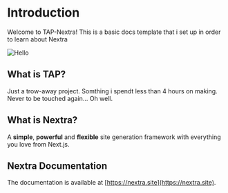 # Introduction
 
Welcome to TAP-Nextra! This is a basic docs template that i set up in order to learn about Nextra 


<Image src={tap} alt="Hello" width={500} height={500} />

## What is TAP?

Just a trow-away project. Somthing i spendt less than 4 hours on making. Never to be touched again... Oh well.

## What is Nextra?

A **simple**, **powerful** and **flexible** site generation framework with everything you love from Next.js.

## Nextra Documentation

The documentation is available at [https://nextra.site](https://nextra.site).
